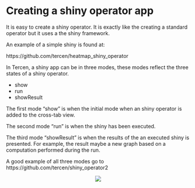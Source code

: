 # Creating a shiny operator app

It is easy to create a shiny operator. It is exactly like the creating a standard operator but it uses a the shiny framework.

An example of a simple shiny is found at:

https://github.com/tercen/heatmap_shiny_operator


In Tercen, a shiny app can be in three modes, these modes reflect the three states of a shiny operator.

* show
* run
* showResult

The first mode "show" is when the initial mode when an shiny operator is added to the cross-tab view.

The second mode "run" is when the shiny has been executed.

The third mode "showResult" is when the results of the an executed shiny is presented. For example, the result maybe a new graph based on a computation performed during the run. 

A good example of all three modes go to 
https://github.com/tercen/shiny_operator2


<center>![](images/goldfish.png)</center>
